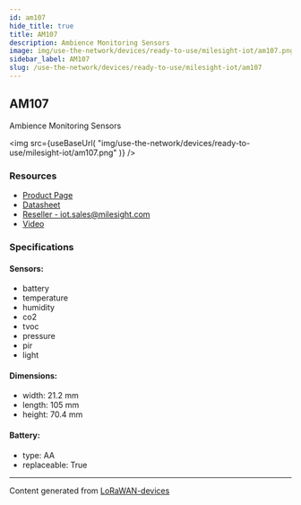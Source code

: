 ```yaml
---
id: am107
hide_title: true
title: AM107
description: Ambience Monitoring Sensors
image: img/use-the-network/devices/ready-to-use/milesight-iot/am107.png
sidebar_label: AM107
slug: /use-the-network/devices/ready-to-use/milesight-iot/am107
---
```



## AM107

Ambience Monitoring Sensors

<img
  src={useBaseUrl(
    "img/use-the-network/devices/ready-to-use/milesight-iot/am107.png"
  )}
/>

### Resources

- [Product Page](https://www.milesight-iot.com/lorawan/sensor/am100/)
- [Datasheet](https://resource.milesight-iot.com/milesight/document/am100-series-datasheet-en.pdf)
- [Reseller - iot.sales@milesight.com](https://www.milesight-iot.com/contact-us/)
- [Video](https://www.youtube.com/watch?v=lu90qeIkjC0&ab_channel=MilesightIoT)

### Specifications

#### Sensors:

- battery
- temperature
- humidity
- co2
- tvoc
- pressure
- pir
- light

#### Dimensions:

- width: 21.2 mm
- length: 105 mm
- height: 70.4 mm

#### Battery:

- type: AA
- replaceable: True

---

Content generated from
[LoRaWAN-devices](https://github.com/TheThingsNetwork/lorawan-devices)
